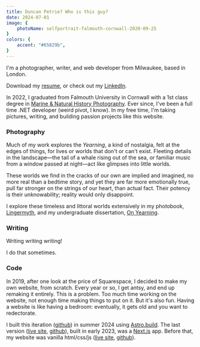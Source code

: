 ```yaml
---
title: Duncan Petrie? Who is this guy?
date: 2024-07-01
image: {
    photoName: selfportrait-falmouth-cornwall-2020-09-25
}
colors: {
    accent: "#65829b",
}
---
```

I'm a photographer, writer, and web developer from Milwaukee, based in London.

Download my [resume](resume.pdf), or check out my [LinkedIn]().

In 2022, I graduated from Falmouth University in Cornwall with a 1st class degree in [Marine & Natural History Photography](https://www.falmouth.ac.uk/study/undergraduate/marine-natural-history-photography). Ever since, I've been a full time .NET developer (weird pivot, I know). In my free time, I'm taking pictures, writing, and building passion projects like this website.

### Photography

Much of my work explores the _Yearning_, a kind of nostalgia, felt at the edges of things, for lives or worlds that don't or can't exist. Fleeting details in the landscape—the tail of a whale rising out of the sea, or familiar music from a window passed at night—act like glimpses into little worlds.

These worlds we find in the cracks of our own are implied and imagined, no more real than a bedtime story, and yet they are far more emotionally true, pull far stronger on the strings of our heart, than actual fact. Their potency is their unknowability; reality would only disappoint.

I explore these timeless and littoral worlds extensively in my photobook, [Lingermyth](/lingermyth), and my undergraduate dissertation, [On Yearning](/on-yearning).

### Writing

Writing writing writing!

I do that sometimes.

### Code

In 2019, after one look at the price of Squarespace, I decided to make my own website, from scratch. Every year or so, I get antsy, and end up remaking it entirely. This is a problem. Too much time working on the website, not enough time making things to put on it. But it's also fun. Having a website is like having a bedroom: eventually, it gets old and you want to redectorate.

I built this iteration ([github](https://github.com/probablyduncan/duncanpetrie.astro)) in summer 2024 using [Astro.build](https://docs.astro.build/en/getting-started/). The last version ([live site](https://duncanpetrie-git-main-duncan-petries-projects.vercel.app/), [github](https://github.com/probablyduncan/duncanpetrie.nextjs)), built in early 2023, was a [Next.js](https://nextjs.org/docs) app. Before that, my website was vanilla html/css/js ([live site](https://probablyduncan.github.io/), [github](https://github.com/probablyduncan/probablyduncan.github.io)).
